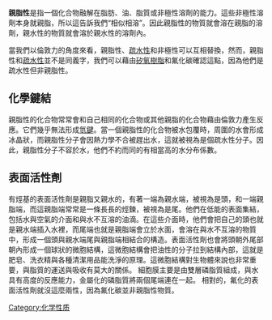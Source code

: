 {{NoteTA
|G1=Chemistry
|1 = zh-hans:体积分数; zh-hk:體積百分濃度; zh-tw:體積百分濃度;
|2 = zh-hans:百万分率; zh-hk:百萬分率; zh-tw:百萬分點濃度;
|3 = zh-hans:十亿分率; zh-hk:十億分率; zh-tw:十億分點濃度;
}}
{{unreferenced|time=2014-01-18T14:23:57+00:00}}
'''親脂性'''是指一個化合物融解在脂肪、油、脂質或非極性溶劑的能力。這些非極性溶劑本身就親脂，所以這告訴我們“相似相溶”。因此親脂性的物質就會溶在親脂的溶劑，親水性的物質就會溶於親水性的溶劑內。

當我們以倫敦力的角度來看，親脂性、[[疏水性|疏水性]]和非極性可以互相替換，然而，親脂性和[[疏水性|疏水性]]並不是同義字，我們可以藉由[[矽氧樹脂|矽氧樹脂]]和氟化碳確認這點，因為他們是疏水性但非親脂性。

==化學鍵結==
親脂性的化合物常常會和自己相同的化合物或其他親脂的化合物藉由倫敦力產生反應。它們幾乎無法形成[[氫鍵|氫鍵]]。當一個親脂性的化合物被水包覆時，周圍的水會形成冰晶狀，而親脂性分子會因熱力學不合被趕出水，這就被視為是個疏水性分子。因此，親脂性分子不容於水，他們不約而同的有相當高的水分布係數。

==表面活性劑==
有烴基的表面活性劑是親脂又親水的，有著一端為親水端，被視為是頭，和一端親脂端，而這親脂端常常是一條長長的烴鍊，被視為是尾。他們在低能的表面集結，包括水與空氣的介面和與水不互溶的油滴。在這些介面時，他們會把自己的頭也就是親水端插入水裡，而尾端也就是親脂端會立於水面，會溶在與水不互溶的物質中，形成一個頭與親水端尾與親脂端相結合的構造。表面活性劑也會將頭朝外尾部朝內形成一個球狀的微胞結構，這微胞結構會把油性的分子拉到結構內部，這就是肥皂、洗衣精與各種清潔用品能洗淨的原理。這微胞結構對生物體來說也非常重要，與脂質的運送與吸收有莫大的關係。
細胞膜主要是由雙層磷脂質組成，與水具有高度的反應能力，金屬化的磷脂質將兩個尾端連在一起。
相對的，氟化的表面活性劑就沒這麼兩性，因為氟化碳並非親脂性物質。

{{溶液}}
[[Category:化学性质|Category:化学性质]]